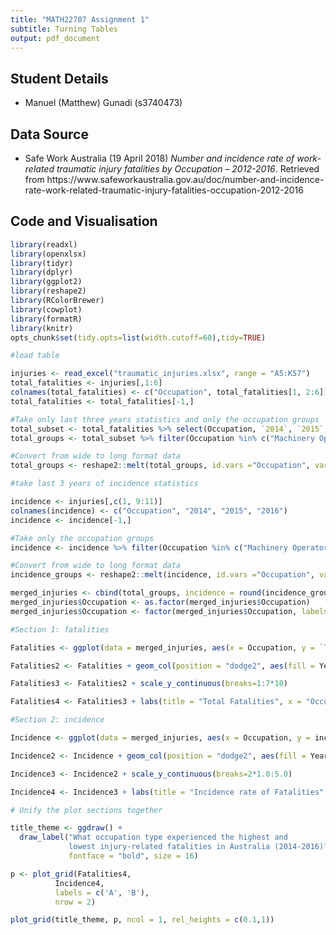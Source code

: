```yaml
---
title: "MATH22707 Assignment 1"
subtitle: Turning Tables
output: pdf_document
---
```


## Student Details

* Manuel (Matthew) Gunadi (s3740473)

## Data Source

- Safe Work Australia (19 April 2018) *Number and incidence rate of work-related traumatic injury fatalities by Occupation – 2012-2016*. Retrieved from 
https://www.safeworkaustralia.gov.au/doc/number-and-incidence-rate-work-related-traumatic-injury-fatalities-occupation-2012-2016

## Code and Visualisation

```r
library(readxl)
library(openxlsx)
library(tidyr)
library(dplyr)
library(ggplot2)
library(reshape2)
library(RColorBrewer)
library(cowplot)
library(formatR)
library(knitr)
opts_chunk$set(tidy.opts=list(width.cutoff=60),tidy=TRUE)
```

```r
#load table

injuries <- read_excel("traumatic_injuries.xlsx", range = "A5:K57")
total_fatalities <- injuries[,1:6]
colnames(total_fatalities) <- c("Occupation", total_fatalities[1, 2:6])
total_fatalities <- total_fatalities[-1,]

#Take only last three years statistics and only the occupation groups
total_subset <- total_fatalities %>% select(Occupation, `2014`, `2015`, `2016`)
total_groups <- total_subset %>% filter(Occupation %in% c("Machinery Operators and Drivers", "Labourers", "Technicians and Trades Workers", "Managers", "Professionals", "Community and Personal Service Workers", "Sales Workers", "Clerical and Administrative Workers"))

#Convert from wide to long format data
total_groups <- reshape2::melt(total_groups, id.vars ="Occupation", variable.name = "Year", value.name = "Total fatalities")

```


```r
#take last 3 years of incidence statistics

incidence <- injuries[,c(1, 9:11)]
colnames(incidence) <- c("Occupation", "2014", "2015", "2016")
incidence <- incidence[-1,]

#Take only the occupation groups
incidence <- incidence %>% filter(Occupation %in% c("Machinery Operators and Drivers", "Labourers", "Technicians and Trades Workers", "Managers", "Professionals", "Community and Personal Service Workers", "Sales Workers", "Clerical and Administrative Workers"))

#Convert from wide to long format data
incidence_groups <- reshape2::melt(incidence, id.vars ="Occupation", variable.name = "Year", value.name = "Incidence rate")

```

```r

merged_injuries <- cbind(total_groups, incidence = round(incidence_groups[,3], digits = 2))
merged_injuries$Occupation <- as.factor(merged_injuries$Occupation)
merged_injuries$Occupation <- factor(merged_injuries$Occupation, labels = c("Clerical", "Community worker", "Labourers", "Machinery Operator", "Managers", "Professionals", "Sales", "Technician/trade"))


```


```r
#Section 1: fatalities

Fatalities <- ggplot(data = merged_injuries, aes(x = Occupation, y = `Total fatalities`), fill = Year) 

Fatalities2 <- Fatalities + geom_col(position = "dodge2", aes(fill = Year)) + theme(axis.text.x=element_text(angle = 60, vjust = 0.5)) + scale_fill_manual(values = colorRampPalette(brewer.pal(3, "Reds"))(3))

Fatalities3 <- Fatalities2 + scale_y_continuous(breaks=1:7*10)

Fatalities4 <- Fatalities3 + labs(title = "Total Fatalities", x = "Occupation", y = "Total fatalities") + annotate("text", x = 6.7, y = 4, label = "2", size = 3, face = "bold") + annotate("text", x = 4, y = 74, label = "71") + theme(plot.title = element_text(size = 16, face = "bold"), axis.text = element_text(size = 14), axis.title = element_text(size = 14, face = "bold"))

```



```r
#Section 2: incidence

Incidence <- ggplot(data = merged_injuries, aes(x = Occupation, y = incidence), fill = Year) 

Incidence2 <- Incidence + geom_col(position = "dodge2", aes(fill = Year)) + theme(axis.text.x=element_text(angle = 60, vjust = 0.5)) + scale_fill_manual(values = colorRampPalette(brewer.pal(3, "Blues"))(3))

Incidence3 <- Incidence2 + scale_y_continuous(breaks=2*1.0:5.0)

Incidence4 <- Incidence3 + labs(title = "Incidence rate of Fatalities", x = "Occupation", y = "Incidence (per 100,000 workers)") + annotate("text", x = c(1.0,1.3), y = c(.75,0.75), label = c(".06", ".06"), size = 3, face = "bold") + annotate("text", x = 4, y = 10, label = "9.53", size = 3.8) + theme(plot.title = element_text(size = 16, face = "bold"), axis.text = element_text(size = 14), axis.title = element_text(size = 14, face = "bold"))

```


```r
# Unify the plot sections together

title_theme <- ggdraw() +
  draw_label("What occupation type experienced the highest and 
             lowest injury-related fatalities in Australia (2014-2016)?",
             fontface = "bold", size = 16)

p <- plot_grid(Fatalities4,
          Incidence4,
          labels = c('A', 'B'),
          nrow = 2)

plot_grid(title_theme, p, ncol = 1, rel_heights = c(0.1,1))

```



